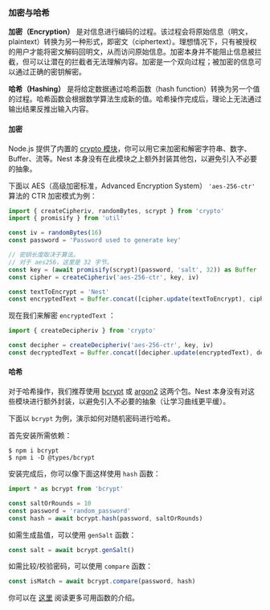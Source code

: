 ### 加密与哈希

**加密（Encryption）** 是对信息进行编码的过程。该过程会将原始信息（明文，plaintext）转换为另一种形式，即密文（ciphertext）。理想情况下，只有被授权的用户才能将密文解码回明文，从而访问原始信息。加密本身并不能阻止信息被拦截，但可以让潜在的拦截者无法理解内容。加密是一个双向过程；被加密的信息可以通过正确的密钥解密。

**哈希（Hashing）** 是将给定数据通过哈希函数（hash function）转换为另一个值的过程。哈希函数会根据数学算法生成新的值。哈希操作完成后，理论上无法通过输出结果反推出输入内容。

#### 加密

Node.js 提供了内置的 [crypto 模块](https://nodejs.org/api/crypto.html)，你可以用它来加密和解密字符串、数字、Buffer、流等。Nest 本身没有在此模块之上额外封装其他包，以避免引入不必要的抽象。

下面以 AES（高级加密标准，Advanced Encryption System） `'aes-256-ctr'` 算法的 CTR 加密模式为例：

```typescript
import { createCipheriv, randomBytes, scrypt } from 'crypto'
import { promisify } from 'util'

const iv = randomBytes(16)
const password = 'Password used to generate key'

// 密钥长度取决于算法。
// 对于 aes256，这里是 32 字节。
const key = (await promisify(scrypt)(password, 'salt', 32)) as Buffer
const cipher = createCipheriv('aes-256-ctr', key, iv)

const textToEncrypt = 'Nest'
const encryptedText = Buffer.concat([cipher.update(textToEncrypt), cipher.final()])
```

现在我们来解密 `encryptedText` ：

```typescript
import { createDecipheriv } from 'crypto'

const decipher = createDecipheriv('aes-256-ctr', key, iv)
const decryptedText = Buffer.concat([decipher.update(encryptedText), decipher.final()])
```

#### 哈希

对于哈希操作，我们推荐使用 [bcrypt](https://www.npmjs.com/package/bcrypt) 或 [argon2](https://www.npmjs.com/package/argon2) 这两个包。Nest 本身没有对这些模块进行额外封装，以避免引入不必要的抽象（让学习曲线更平缓）。

下面以 `bcrypt` 为例，演示如何对随机密码进行哈希。

首先安装所需依赖：

```shell
$ npm i bcrypt
$ npm i -D @types/bcrypt
```

安装完成后，你可以像下面这样使用 `hash` 函数：

```typescript
import * as bcrypt from 'bcrypt'

const saltOrRounds = 10
const password = 'random_password'
const hash = await bcrypt.hash(password, saltOrRounds)
```

如需生成盐值，可以使用 `genSalt` 函数：

```typescript
const salt = await bcrypt.genSalt()
```

如需比较/校验密码，可以使用 `compare` 函数：

```typescript
const isMatch = await bcrypt.compare(password, hash)
```

你可以在 [这里](https://www.npmjs.com/package/bcrypt) 阅读更多可用函数的介绍。
